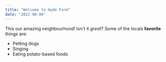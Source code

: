 ```yaml
---
title: "Welcome to Hyde Farm"
date: "2022-08-06"
---
```

This our amazing neighbourhood! Isn't it *great*?
Some of the locals **favorite** things are:
* Petting dogs
* Singing
* Eating potato-based foods